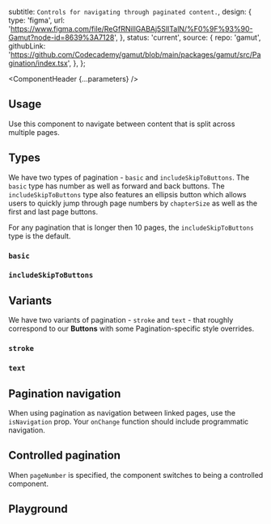 


  subtitle: `Controls for navigating through paginated content.`,
  design: {
    type: 'figma',
    url: 'https://www.figma.com/file/ReGfRNillGABAj5SlITalN/%F0%9F%93%90-Gamut?node-id=8639%3A7128',
  },
  status: 'current',
  source: {
    repo: 'gamut',
    githubLink:
      'https://github.com/Codecademy/gamut/blob/main/packages/gamut/src/Pagination/index.tsx',
  },
};

<Meta of={TemplateStories} />

<ComponentHeader {...parameters} />

## Usage

Use this component to navigate between content that is split across multiple pages.

## Types

We have two types of pagination - `basic` and `includeSkipToButtons`. The `basic` type has number as well as forward and back buttons. The `includeSkipToButtons` type also features an ellipsis button which allows users to quickly jump through page numbers by `chapterSize` as well as the first and last page buttons.

For any pagination that is longer then 10 pages, the `includeSkipToButtons` type is the default.

### `basic`

<Canvas of={TemplateStories.Default} />

### `includeSkipToButtons`

<Canvas of={TemplateStories.IncludeSkipToButtons} />

## Variants

We have two variants of pagination - `stroke` and `text` - that roughly correspond to our **Buttons** with some Pagination-specific style overrides.

### `stroke`

<Canvas of={TemplateStories.Stroke} />

### `text`

<Canvas of={TemplateStories.Text} />

## Pagination navigation

When using pagination as navigation between linked pages, use the `isNavigation` prop. Your `onChange` function should include programmatic navigation.

<Canvas of={TemplateStories.Navigation} />

## Controlled pagination

When `pageNumber` is specified, the component switches to being a controlled component.

<Canvas of={TemplateStories.Controlled} />

## Playground

<Canvas sourceState="shown" of={TemplateStories.Default} />

<Controls />
